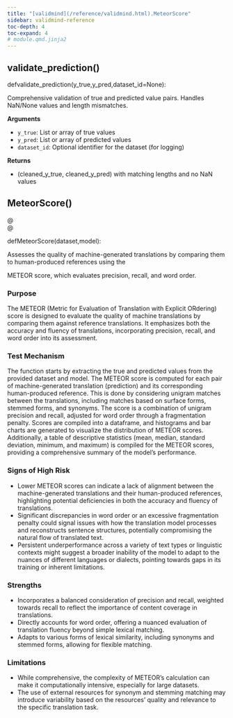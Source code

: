 ```yaml
---
title: "[validmind](/reference/validmind.html).MeteorScore"
sidebar: validmind-reference
toc-depth: 4
toc-expand: 4
# module.qmd.jinja2
---
```


## validate_prediction<span class='muted'>()</span>

<!-- signatures.jinja2 -->

::: {.signature}

<span class="kw">def</span><span class="name">validate_prediction</span>(<span class="params"><span class="n">y_true</span><span class="muted">,</span></span><span class="params"><span class="n">y_pred</span><span class="muted">,</span></span><span class="params"><span class="n">dataset_id</span><span class="o">=</span><span class="kc">None</span></span>):

:::

<!-- docstring.jinja2 -->

Comprehensive validation of true and predicted value pairs. Handles NaN/None values and length mismatches.

**Arguments**

- `y_true`: List or array of true values
- `y_pred`: List or array of predicted values
- `dataset_id`: Optional identifier for the dataset (for logging)

**Returns**

- (cleaned_y_true, cleaned_y_pred) with matching lengths and no NaN values

<!-- function.qmd.jinja2 -->

## MeteorScore[()]{.muted}

<!-- signatures.jinja2 -->

::: {.signature}

<div class="decorator">@</div><div class="decorator">@</div>
<span class="kw">def</span><span class="name">MeteorScore</span>(<span class="params"><span class="n">dataset</span><span class="muted">,</span></span><span class="params"><span class="n">model</span></span>):

:::

<!-- docstring.jinja2 -->

Assesses the quality of machine-generated translations by comparing them to human-produced references using the

METEOR score, which evaluates precision, recall, and word order.

### Purpose

The METEOR (Metric for Evaluation of Translation with Explicit ORdering) score is designed to evaluate the quality of machine translations by comparing them against reference translations. It emphasizes both the accuracy and fluency of translations, incorporating precision, recall, and word order into its assessment.

### Test Mechanism

The function starts by extracting the true and predicted values from the provided dataset and model. The METEOR score is computed for each pair of machine-generated translation (prediction) and its corresponding human-produced reference. This is done by considering unigram matches between the translations, including matches based on surface forms, stemmed forms, and synonyms. The score is a combination of unigram precision and recall, adjusted for word order through a fragmentation penalty. Scores are compiled into a dataframe, and histograms and bar charts are generated to visualize the distribution of METEOR scores. Additionally, a table of descriptive statistics (mean, median, standard deviation, minimum, and maximum) is compiled for the METEOR scores, providing a comprehensive summary of the model's performance.

### Signs of High Risk

- Lower METEOR scores can indicate a lack of alignment between the machine-generated translations and their human-produced references, highlighting potential deficiencies in both the accuracy and fluency of translations.
- Significant discrepancies in word order or an excessive fragmentation penalty could signal issues with how the translation model processes and reconstructs sentence structures, potentially compromising the natural flow of translated text.
- Persistent underperformance across a variety of text types or linguistic contexts might suggest a broader inability of the model to adapt to the nuances of different languages or dialects, pointing towards gaps in its training or inherent limitations.

### Strengths

- Incorporates a balanced consideration of precision and recall, weighted towards recall to reflect the importance of content coverage in translations.
- Directly accounts for word order, offering a nuanced evaluation of translation fluency beyond simple lexical matching.
- Adapts to various forms of lexical similarity, including synonyms and stemmed forms, allowing for flexible matching.

### Limitations

- While comprehensive, the complexity of METEOR's calculation can make it computationally intensive, especially for large datasets.
- The use of external resources for synonym and stemming matching may introduce variability based on the resources' quality and relevance to the specific translation task.
